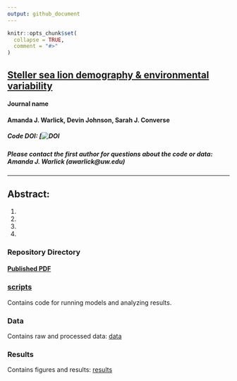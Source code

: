 ```yaml
---
output: github_document
---
```


```r
knitr::opts_chunk$set(
  collapse = TRUE,
  comment = "#>"
)
```
## [Steller sea lion demography & environmental variability](link)

#### Journal name

#### Amanda J. Warlick, Devin Johnson, Sarah J. Converse

##### Code DOI: [![DOI](link here)

##### Please contact the first author for questions about the code or data: Amanda J. Warlick (awarlick@uw.edu)
_______________________________________________________________________________________________________

## Abstract:
1. 
2. 
3. 
4. 

### Repository Directory

#### [Published PDF](link)

### [scripts](./scripts)

Contains code for running models and analyzing results. 

### Data

Contains raw and processed data: [data](./data) 

### Results

Contains figures and results: [results](./results)


<!-- This repository contains materials for the manuscript X.  -->

<!-- Data can be found in this Dryad repository.  [here](link) -->


<!-- ![](figs/clone.png) -->

